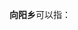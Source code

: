 '''向阳乡'''可以指：
{{PRC admin/disambig|21/05/22/202/000|23/01/10/201/000|23/07/22/201/000|23/08/81/201/000|23/12/82/204/000|34/13/23/200/000|35/05/83/201/000|51/34/28/201/000|53/25/27/201/000}}
{{disambig|cat=三字中国乡名消歧义}}